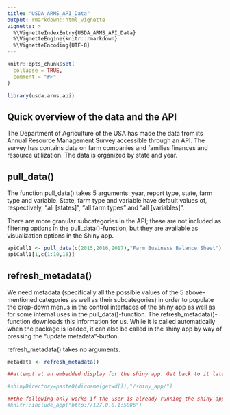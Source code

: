 ```yaml
---
title: "USDA_ARMS_API_Data"
output: rmarkdown::html_vignette
vignette: >
  %\VignetteIndexEntry{USDA_ARMS_API_Data}
  %\VignetteEngine{knitr::rmarkdown}
  %\VignetteEncoding{UTF-8}
---
```


```r
knitr::opts_chunk$set(
  collapse = TRUE,
  comment = "#>"
)
```

```r
library(usda.arms.api)

```

## Quick overview of the data and the API

The Department of Agriculture of the USA has made the data from its Annual Resource Management Survey accessible through an API. The survey has contains data on farm companies and families finances and resource utilization. The data is organized by state and year.

## pull_data()

The function pull_data() takes 5 arguments: year, report type, state, farm type and variable. State, farm type and variable have default values of, respectively, "all [states]", "all farm types" and "all [variables]". 

There are more granular subcategories in the API; these are not included as filtering options in the pull_data()-function, but they are available as visualization options in the Shiny app.

```r

apiCall1 <- pull_data(c(2015,2016,2017),"Farm Business Balance Sheet")
apiCall1[1,c(1:10,18)]

```


## refresh_metadata()

We need metadata (specifically all the possible values of the 5 above-mentioned categories as well as their subcategories) in order to populate the drop-down menus in the control interfaces of the shiny app as well as for some internal uses in the pull_data()-function. The refresh_metadata()-function downloads this information for us. While it is called automatically when the package is loaded, it can also be called in the shiny app by way of pressing the "update metadata"-button.

refresh_metadata() takes no arguments.

```r
metadata <- refresh_metadata()

```






```r

##attempt at an embedded display for the shiny app. Get back to it later, maybe?

#shinyDirectory=paste0(dirname(getwd()),"/shiny_app/")

##the following only works if the user is already running the shiny app on their machine
#knitr::include_app("http://127.0.0.1:5806")

```





